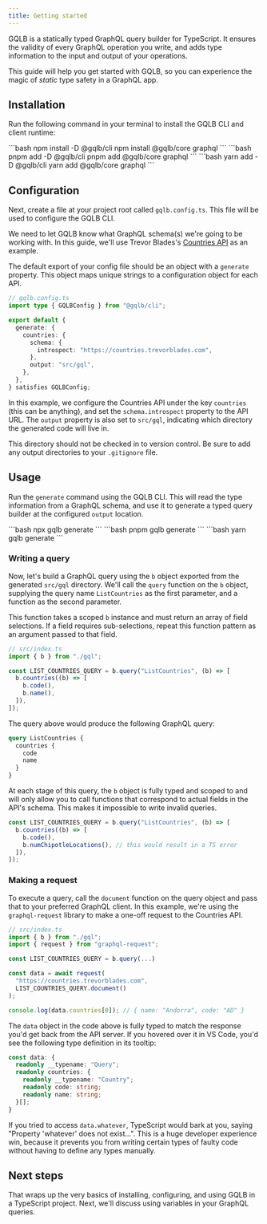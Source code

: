 ```yaml
---
title: Getting started
---
```



GQLB is a statically typed GraphQL query builder for TypeScript. It ensures the validity of every GraphQL operation you write, and adds type information to the input and output of your operations.

This guide will help you get started with GQLB, so you can experience the magic of _static_ type safety in a GraphQL app.

## Installation

Run the following command in your terminal to install the GQLB CLI and client runtime:

<Tabs>
  <TabItem label="npm">
    ```bash
    npm install -D @gqlb/cli
    npm install @gqlb/core graphql
    ```
  </TabItem>
  <TabItem label="pnpm">
    ```bash
    pnpm add -D @gqlb/cli
    pnpm add @gqlb/core graphql
    ```
  </TabItem>
  <TabItem label="yarn">
    ```bash
    yarn add -D @gqlb/cli
    yarn add @gqlb/core graphql
    ```
  </TabItem>
</Tabs>

## Configuration

Next, create a file at your project root called `gqlb.config.ts`. This file will be used to configure the GQLB CLI.

We need to let GQLB know what GraphQL schema(s) we're going to be working with. In this guide, we'll use Trevor Blades's [Countries API](https://countries.trevorblades.com) as an example.

The default export of your config file should be an object with a `generate` property. This object maps unique strings to a configuration object for each API.

```ts
// gqlb.config.ts
import type { GQLBConfig } from "@gqlb/cli";

export default {
  generate: {
    countries: {
      schema: {
        introspect: "https://countries.trevorblades.com",
      },
      output: "src/gql",
    },
  },
} satisfies GQLBConfig;
```

In this example, we configure the Countries API under the key `countries` (this can be anything), and set the `schema.introspect` property to the API URL. The `output` property is also set to `src/gql`, indicating which directory the generated code will live in.

This directory should not be checked in to version control. Be sure to add any output directories to your `.gitignore` file.

## Usage

Run the `generate` command using the GQLB CLI. This will read the type information from a GraphQL schema, and use it to generate a typed query builder at the configured `output` location.

<Tabs>
  <TabItem label="npm">
    ```bash
    npx gqlb generate
    ```
  </TabItem>
  <TabItem label="pnpm">
    ```bash
    pnpm gqlb generate
    ```
  </TabItem>
  <TabItem label="yarn">
    ```bash
    yarn gqlb generate
    ```
  </TabItem>
</Tabs>

### Writing a query

Now, let's build a GraphQL query using the `b` object exported from the generated `src/gql` directory. We'll call the `query` function on the `b` object, supplying the query name `ListCountries` as the first parameter, and a function as the second parameter.

This function takes a scoped `b` instance and must return an array of field selections. If a field requires sub-selections, repeat this function pattern as an argument passed to that field.

```ts
// src/index.ts
import { b } from "./gql";

const LIST_COUNTRIES_QUERY = b.query("ListCountries", (b) => [
  b.countries((b) => [
    b.code(),
    b.name(),
  ]),
]);
```

The query above would produce the following GraphQL query:

```graphql
query ListCountries {
  countries {
    code
    name
  }
}
```

At each stage of this query, the `b` object is fully typed and scoped to and will only allow you to call functions that correspond to actual fields in the API's schema. This makes it impossible to write invalid queries.

```ts del="numChipotleLocations()"
const LIST_COUNTRIES_QUERY = b.query("ListCountries", (b) => [
  b.countries((b) => [
    b.code(),
    b.numChipotleLocations(), // this would result in a TS error
  ]),
]);
```

### Making a request

To execute a query, call the `document` function on the query object and pass that to your preferred GraphQL client. In this example, we're using the `graphql-request` library to make a one-off request to the Countries API.

```ts "LIST_COUNTRIES_QUERY.document()"
// src/index.ts
import { b } from "./gql";
import { request } from "graphql-request";

const LIST_COUNTRIES_QUERY = b.query(...)

const data = await request(
  "https://countries.trevorblades.com",
  LIST_COUNTRIES_QUERY.document()
);

console.log(data.countries[0]); // { name: "Andorra", code: "AD" }
```

The `data` object in the code above is fully typed to match the response you'd get back from the API server. If you hovered over it in VS Code, you'd see the following type definition in its tooltip:

```ts
const data: {
  readonly __typename: "Query";
  readonly countries: {
    readonly __typename: "Country";
    readonly code: string;
    readonly name: string;
  }[];
}
```

If you tried to access `data.whatever`, TypeScript would bark at you, saying "Property 'whatever' does not exist...". This is a huge developer experience win, because it prevents you
from writing certain types of faulty code without having to define any types manually.

## Next steps

That wraps up the very basics of installing, configuring, and using GQLB in a TypeScript project. Next, we'll discuss using variables in your GraphQL queries.